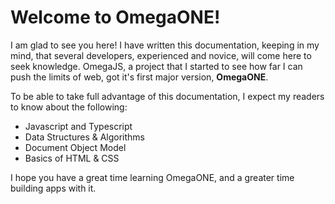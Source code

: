 # Welcome to OmegaONE!
 
I am glad to see you here! I have written this documentation, keeping in my mind, that several developers,
experienced and novice, will come here to seek knowledge. OmegaJS, a project that I started to see how far
I can push the limits of web, got it's first major version, **OmegaONE**.

To be able to take full advantage of this documentation, I expect my readers to know about the following:

- Javascript and Typescript
- Data Structures & Algorithms
- Document Object Model
- Basics of HTML & CSS

I hope you have a great time learning OmegaONE, and a greater time building apps with it.